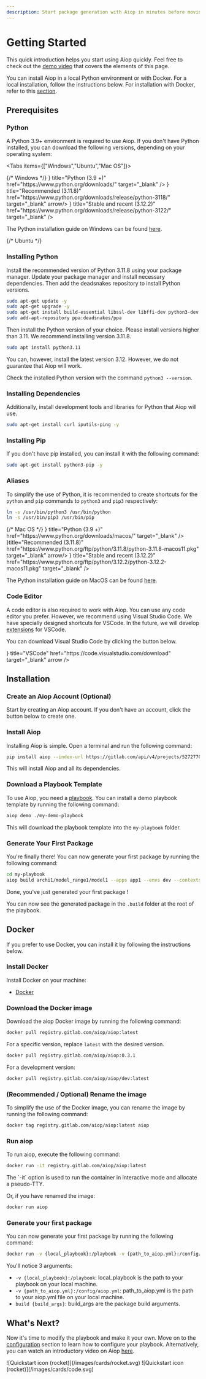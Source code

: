 ```yaml
---
description: Start package generation with Aiop in minutes before moving on to customization and using advanced features.
---
```


# Getting Started

This quick introduction helps you start using Aiop quickly. Feel free to check out the [demo video](/docs/demo) that covers the elements of this page.

You can install Aiop in a local Python environment or with Docker. For a local installation, follow the instructions below. For installation with Docker, refer to this [section](/docs/get-started#docker).

## Prerequisites

### Python

A Python 3.9+ environment is required to use Aiop. If you don't have Python installed, you can download the following versions, depending on your operating system:

<Tabs items={["Windows","Ubuntu","Mac OS"]}>

<Tab>
{/* Windows */}

<Cards num={3}>
  <Card icon={<SiPython size="24" />} title="Python (3.9 +)" href="https://www.python.org/downloads/" target="_blank" />
  <Card icon={<SiPython size="24" />} title="Recommended (3.11.8)" href="https://www.python.org/downloads/release/python-3118/" target="_blank" arrow/>
  <Card
    icon={<SiPython size="24" />}
    title="Stable and recent (3.12.2)"
    href="https://www.python.org/downloads/release/python-3122/"
    target="_blank"
  />
</Cards>

The Python installation guide on Windows can be found [here](https://docs.python.org/3/using/windows.html#the-full-installer).

</Tab>
<Tab>
{/* Ubuntu */}

<Steps>

### Installing Python

Install the recommended version of Python 3.11.8 using your package manager. Update your package manager and install necessary dependencies. Then add the deadsnakes repository to install Python versions.

```bash copy
sudo apt-get update -y
sudo apt-get upgrade -y
sudo apt-get install build-essential libssl-dev libffi-dev python3-dev
sudo add-apt-repository ppa:deadsnakes/ppa
```

Then install the Python version of your choice. Please install versions higher than 3.11. We recommend installing version 3.11.8.

```bash copy
sudo apt install python3.11
```

<Callout type="info" emoji="ℹ️">
  You can, however, install the latest version 3.12. However, we do not guarantee that Aiop will work.
</Callout>

Check the installed Python version with the command `python3 --version`.

### Installing Dependencies

Additionally, install development tools and libraries for Python that Aiop will use.

```bash copy
sudo apt-get install curl iputils-ping -y
```

### Installing Pip
If you don't have pip installed, you can install it with the following command:

```bash copy
sudo apt-get install python3-pip -y
```
</Steps>

### Aliases

To simplify the use of Python, it is recommended to create shortcuts for the `python` and `pip` commands to `python3` and `pip3` respectively:

```bash copy
ln -s /usr/bin/python3 /usr/bin/python
ln -s /usr/bin/pip3 /usr/bin/pip
```

</Tab>
<Tab>
{/* Mac OS */}


<Cards num={3}>
  <Card icon={<SiPython size="24" />} title="Python (3.9 +)" href="https://www.python.org/downloads/macos/" target="_blank" />
  <Card icon={<SiPython size="24" />}title="Recommended (3.11.8)" href="https://www.python.org/ftp/python/3.11.8/python-3.11.8-macos11.pkg" target="_blank" arrow/>
  <Card
    icon={<SiPython size="24" />}
    title="Stable and recent (3.12.2)"
    href="https://www.python.org/ftp/python/3.12.2/python-3.12.2-macos11.pkg"
    target="_blank"
  />
</Cards>

The Python installation guide on MacOS can be found [here](https://docs.python.org/3/using/mac.html#the-full-installer).

</Tab>
</Tabs>

### Code Editor

A code editor is also required to work with Aiop. You can use any code editor you prefer. However, we recommend using Visual Studio Code. We have specially designed shortcuts for VSCode. In the future, we will develop [extensions](/roadmap) for VSCode.

You can download Visual Studio Code by clicking the button below.

<Cards>
<Card
  icon={<TbBrandVscode size="24"/>}
  title="VSCode"
  href="https://code.visualstudio.com/download"
  target="_blank"
  arrow
/>
</Cards>

## Installation

<Steps>

### Create an Aiop Account (Optional)

Start by creating an Aiop account. If you don't have an account, click the button below to create one.



### Install Aiop
Installing Aiop is simple. Open a terminal and run the following command:

```bash copy
pip install aiop --index-url https://gitlab.com/api/v4/projects/52727704/packages/pypi/simple
```

This will install Aiop and all its dependencies.


### Download a Playbook Template

To use Aiop, you need a [playbook](/docs/vocabulary#playbook). You can install a demo playbook template by running the following command:

```bash copy
aiop demo ./my-demo-playbook
```

This will download the playbook template into the `my-playbook` folder.

### Generate Your First Package

You're finally there! You can now generate your first package by running the following command:

```bash copy
cd my-playbook
aiop build archi1/model_range1/model1 --apps app1 --envs dev --contexts context1
```

<Callout type="info" emoji="✅">
  Done, you've just generated your first package !
</Callout>

You can now see the generated package in the `.build` folder at the root of the playbook.

</Steps>

## Docker

If you prefer to use Docker, you can install it by following the instructions below.

<Steps>

### Install Docker

Install Docker on your machine:

- [Docker](https://docs.docker.com/get-docker/)

### Download the Docker image

Download the aiop Docker image by running the following command:

```bash
docker pull registry.gitlab.com/aiop/aiop:latest
```

For a specific version, replace `latest` with the desired version.

```bash
docker pull registry.gitlab.com/aiop/aiop:0.3.1
```

For a development version:

```bash
docker pull registry.gitlab.com/aiop/aiop/dev:latest
```

### (Recommended / Optional) Rename the image

To simplify the use of the Docker image, you can rename the image by running the following command:

```bash
docker tag registry.gitlab.com/aiop/aiop:latest aiop
```

### Run aiop

To run aiop, execute the following command:

```bash
docker run -it registry.gitlab.com/aiop/aiop:latest
```

<Callout type="info" emoji="ℹ️">
  The `-it` option is used to run the container in interactive mode and allocate a pseudo-TTY.
</Callout>

Or, if you have renamed the image:

```bash
docker run aiop
```

### Generate your first package

You can now generate your first package by running the following command:

```bash
docker run -v {local_playbook}:/playbook -v {path_to_aiop.yml}:/config/aiop.yml build {build_args}
```

You'll notice 3 arguments:

- `-v {local_playbook}:/playbook`: local_playbook is the path to your playbook on your local machine.
- `-v {path_to_aiop.yml}:/config/aiop.yml`: path_to_aiop.yml is the path to your aiop.yml file on your local machine.
- `build {build_args}`: build_args are the package build arguments.

</Steps>

## What's Next?

Now it's time to modify the playbook and make it your own. Move on to the [configuration](/docs/configurations/user) section to learn how to configure your playbook. Alternatively, you can watch an introductory video on Aiop [here](/demo).


<Cards num={2}>
  <Card href="/docs/configurations/user" title="Configuration" image arrow>
    ![Quickstart icon (rocket)](/images/cards/rocket.svg)
  </Card>
  <Card href="/demo" title="Demo" image arrow>
    ![Quickstart icon (rocket)](/images/cards/code.svg)
  </Card>
</Cards>